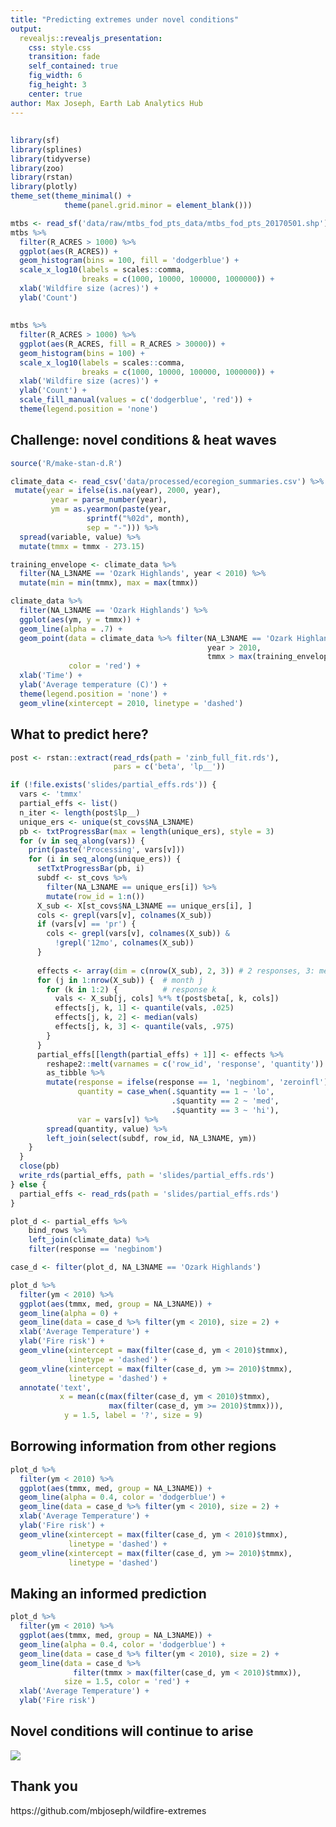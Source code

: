 ```yaml
---
title: "Predicting extremes under novel conditions"
output:
  revealjs::revealjs_presentation:
    css: style.css
    transition: fade
    self_contained: true
    fig_width: 6
    fig_height: 3
    center: true
author: Max Joseph, Earth Lab Analytics Hub
---
```


##

```r
library(sf)
library(splines)
library(tidyverse)
library(zoo)
library(rstan)
library(plotly)
theme_set(theme_minimal() + 
            theme(panel.grid.minor = element_blank()))
```


```r
mtbs <- read_sf('data/raw/mtbs_fod_pts_data/mtbs_fod_pts_20170501.shp')
mtbs %>%
  filter(R_ACRES > 1000) %>%
  ggplot(aes(R_ACRES)) +
  geom_histogram(bins = 100, fill = 'dodgerblue') + 
  scale_x_log10(labels = scales::comma, 
                breaks = c(1000, 10000, 100000, 1000000)) + 
  xlab('Wildfire size (acres)') + 
  ylab('Count')
```

## 

```r
mtbs %>%
  filter(R_ACRES > 1000) %>%
  ggplot(aes(R_ACRES, fill = R_ACRES > 30000)) +
  geom_histogram(bins = 100) + 
  scale_x_log10(labels = scales::comma, 
                breaks = c(1000, 10000, 100000, 1000000)) + 
  xlab('Wildfire size (acres)') + 
  ylab('Count') + 
  scale_fill_manual(values = c('dodgerblue', 'red')) + 
  theme(legend.position = 'none')
```

## Challenge: novel conditions & heat waves


```r
source('R/make-stan-d.R')
```

```r
climate_data <- read_csv('data/processed/ecoregion_summaries.csv') %>%
 mutate(year = ifelse(is.na(year), 2000, year),
         year = parse_number(year),
         ym = as.yearmon(paste(year,
                 sprintf("%02d", month),
                 sep = "-"))) %>%
  spread(variable, value) %>%
  mutate(tmmx = tmmx - 273.15)

training_envelope <- climate_data %>%
  filter(NA_L3NAME == 'Ozark Highlands', year < 2010) %>%
  mutate(min = min(tmmx), max = max(tmmx))

climate_data %>%
  filter(NA_L3NAME == 'Ozark Highlands') %>%
  ggplot(aes(ym, y = tmmx)) +
  geom_line(alpha = .7) + 
  geom_point(data = climate_data %>% filter(NA_L3NAME == 'Ozark Highlands', 
                                            year > 2010, 
                                            tmmx > max(training_envelope$max)), 
             color = 'red') +
  xlab('Time') +  
  ylab('Average temperature (C)') + 
  theme(legend.position = 'none') + 
  geom_vline(xintercept = 2010, linetype = 'dashed')
```

## What to predict here?

```r
post <- rstan::extract(read_rds(path = 'zinb_full_fit.rds'), 
                       pars = c('beta', 'lp__'))

if (!file.exists('slides/partial_effs.rds')) {
  vars <- 'tmmx'
  partial_effs <- list()
  n_iter <- length(post$lp__)
  unique_ers <- unique(st_covs$NA_L3NAME)
  pb <- txtProgressBar(max = length(unique_ers), style = 3)
  for (v in seq_along(vars)) {
    print(paste('Processing', vars[v]))
    for (i in seq_along(unique_ers)) {
      setTxtProgressBar(pb, i)
      subdf <- st_covs %>%
        filter(NA_L3NAME == unique_ers[i]) %>%
        mutate(row_id = 1:n())
      X_sub <- X[st_covs$NA_L3NAME == unique_ers[i], ]
      cols <- grepl(vars[v], colnames(X_sub))
      if (vars[v] == 'pr') {
        cols <- grepl(vars[v], colnames(X_sub)) &
          !grepl('12mo', colnames(X_sub))
      }
  
      effects <- array(dim = c(nrow(X_sub), 2, 3)) # 2 responses, 3: med, lo, hi
      for (j in 1:nrow(X_sub)) {  # month j
        for (k in 1:2) {          # response k
          vals <- X_sub[j, cols] %*% t(post$beta[, k, cols])
          effects[j, k, 1] <- quantile(vals, .025)
          effects[j, k, 2] <- median(vals)
          effects[j, k, 3] <- quantile(vals, .975)
        }
      }
      partial_effs[[length(partial_effs) + 1]] <- effects %>%
        reshape2::melt(varnames = c('row_id', 'response', 'quantity')) %>%
        as_tibble %>%
        mutate(response = ifelse(response == 1, 'negbinom', 'zeroinfl'),
               quantity = case_when(.$quantity == 1 ~ 'lo',
                                    .$quantity == 2 ~ 'med',
                                    .$quantity == 3 ~ 'hi'),
               var = vars[v]) %>%
        spread(quantity, value) %>%
        left_join(select(subdf, row_id, NA_L3NAME, ym))
    }
  }
  close(pb)
  write_rds(partial_effs, path = 'slides/partial_effs.rds')
} else {
  partial_effs <- read_rds(path = 'slides/partial_effs.rds')
}

plot_d <- partial_effs %>%
    bind_rows %>%
    left_join(climate_data) %>%
    filter(response == 'negbinom') 

case_d <- filter(plot_d, NA_L3NAME == 'Ozark Highlands')

plot_d %>%
  filter(ym < 2010) %>%
  ggplot(aes(tmmx, med, group = NA_L3NAME)) + 
  geom_line(alpha = 0) + 
  geom_line(data = case_d %>% filter(ym < 2010), size = 2) + 
  xlab('Average Temperature') + 
  ylab('Fire risk') + 
  geom_vline(xintercept = max(filter(case_d, ym < 2010)$tmmx), 
             linetype = 'dashed') + 
  geom_vline(xintercept = max(filter(case_d, ym >= 2010)$tmmx), 
             linetype = 'dashed') + 
  annotate('text', 
           x = mean(c(max(filter(case_d, ym < 2010)$tmmx), 
                      max(filter(case_d, ym >= 2010)$tmmx))), 
            y = 1.5, label = '?', size = 9)
```

## Borrowing information from other regions

```r
plot_d %>%
  filter(ym < 2010) %>%
  ggplot(aes(tmmx, med, group = NA_L3NAME)) + 
  geom_line(alpha = 0.4, color = 'dodgerblue') + 
  geom_line(data = case_d %>% filter(ym < 2010), size = 2) + 
  xlab('Average Temperature') + 
  ylab('Fire risk') + 
  geom_vline(xintercept = max(filter(case_d, ym < 2010)$tmmx), 
             linetype = 'dashed') + 
  geom_vline(xintercept = max(filter(case_d, ym >= 2010)$tmmx), 
             linetype = 'dashed')
```

## Making an informed prediction

```r
plot_d %>%
  filter(ym < 2010) %>%
  ggplot(aes(tmmx, med, group = NA_L3NAME)) + 
  geom_line(alpha = 0.4, color = 'dodgerblue') + 
  geom_line(data = case_d %>% filter(ym < 2010), size = 2) + 
  geom_line(data = case_d %>% 
              filter(tmmx > max(filter(case_d, ym < 2010)$tmmx)), 
            size = 1.5, color = 'red') + 
  xlab('Average Temperature') + 
  ylab('Fire risk') 
```

## Novel conditions will continue to arise

![](http://assets.climatecentral.org/images/made/2_3_16_Andrea_CC_5yeartemps_600_382_s_c1_c_c.jpg)

## Thank you

https://github.com/mbjoseph/wildfire-extremes
